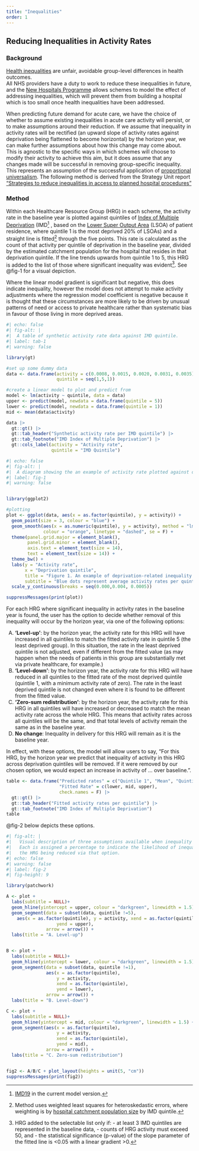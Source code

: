 ```yaml
---
title: "Inequalities"
order: 1
---
```


## Reducing Inequalities in Activity Rates

### Background

[Health inequalities](https://www.england.nhs.uk/about/equality/equality-hub/national-healthcare-inequalities-improvement-programme/what-are-healthcare-inequalities/) are unfair, avoidable group-level differences in health outcomes.\
All NHS providers have a duty to work to reduce these inequalities in future, and the [New Hospitals Programme](https://www.gov.uk/government/publications/new-hospital-programme-review-outcome/new-hospital-programme-equality-impact-assessment#:~:text=Women%2C%20children%2C%20the%20elderly%2C,use%20hospital%20services%20in%20general) allows schemes to model the effect of addressing inequalities, which will prevent them from building a hospital which is too small once health inequalities have been addressed.

When predicting future demand for acute care, we have the choice of whether to assume existing inequalities in acute care activity will persist, or to make assumptions around their reduction. If we assume that inequality in activity rates will be rectified (an upward slope of activity rates against deprivation being flattened to become horizontal) by the horizon year, we can make further assumptions about how this change may come about. This is agnostic to the specific ways in which schemes will choose to modify their activity to achieve this aim, but it does assume that any changes made will be successful in removing group-specific inequality. This represents an assumption of the successful application of [proportional universalism](https://www.instituteofhealthequity.org/resources-reports/towards-health-equity-a-framework-for-the-application-of-proportionate-universalism). The following method is derived from the Strategy Unit report ["Strategies to reduce inequalities in access to planned hospital procedures"](https://www.strategyunitwm.nhs.uk/publications/strategies-reduce-inequalities-access-planned-hospital-procedures)

### Method

Within each Healthcare Resource Group (HRG) in each scheme, the activity rate in the baseline year is plotted against quintiles of [Index of Multiple Deprivation](https://www.gov.uk/government/collections/english-indices-of-deprivation) (IMD[^1] , based on the [Lower Super Output Area](https://www.ons.gov.uk/methodology/geography/ukgeographies/statisticalgeographies) (LSOA) of patient residence, where quintile 1 is the most deprived 20% of LSOAs) and a straight line is fitted[^2] through the five points. This rate is calculated as the count of that activity per quintile of deprivation in the baseline year, divided by the estimated catchment population for the hospital that resides in that deprivation quintile. If the line trends upwards from quintile 1 to 5, this HRG is added to the list of those where significant inequality was evident[^3]. See @fig-1 for a visual depiction.

Where the linear model gradient is significant but negative, this does indicate
inequality, however the model does not attempt to make activity adjustments where 
the regression model coefficient is negative because it is thought that these 
circumstances are more likely to be driven by unusual patterns of need or access 
to private healthcare rather than systematic bias in favour of those living in 
more deprived areas.

[^1]: [IMD19](https://www.gov.uk/government/statistics/english-indices-of-deprivation-2019) in the current model version.

[^2]: Method uses weighted least squares for heteroskedastic errors, where weighting is by [hospital catchment population size](https://github.com/The-Strategy-Unit/nhp_data/blob/main/inputs_data/inequalities.py) by IMD quintile.

[^3]: HRG added to the selectable list only if: - at least 3 IMD quintiles are represented in the baseline data, - counts of HRG activity must exceed 50, and - the statistical significance (p-value) of the slope parameter of the fitted line is \<0.05 with a linear gradient \>0.

```r
#| echo: false
#| fig-alt: |
#|  A table of synthetic activity rate data against IMD quintile.
#| label: tab-1
#| warning: false

library(gt)

#set up some dummy data
data <- data.frame(activity = c(0.0008, 0.0015, 0.0020, 0.0031, 0.0035),
                   quintile = seq(1,5,1))

#create a linear model to plot and predict from
model <- lm(activity ~ quintile, data = data)
upper <- predict(model, newdata = data.frame(quintile = 5))
lower <- predict(model, newdata = data.frame(quintile = 1))
mid <- mean(data$activity)

data |>
  gt::gt() |> 
  gt::tab_header("Synthetic activity rate per IMD quintile") |> 
  gt::tab_footnote("IMD Index of Multiple Deprivation") |>
  gt::cols_label(activity = "Activity rate",
                 quintile = "IMD Quintile")
```

```r
#| echo: false
#| fig-alt: |
#|  A diagram showing the an example of activity rate plotted against deprivation quintile
#| label: fig-1
#| warning: false


library(ggplot2)

#plotting
plot <- ggplot(data, aes(x = as.factor(quintile), y = activity)) +
  geom_point(size = 3, colour = "blue") +
  geom_smooth(aes(x = as.numeric(quintile), y = activity), method = "lm", 
              colour = "orange", linetype = "dashed", se = F) +
  theme(panel.grid.major = element_blank(),
        panel.grid.minor = element_blank(),
        axis.text = element_text(size = 14),
        text = element_text(size = 14)) +
  theme_bw() +
  labs(y = "Activity rate",
       x = "Deprivation quintile",
       title = "Figure 1. An example of deprivation-related inequality in activity rate",
       subtitle = "Blue dots represent average activity rates per quintile.\nThe orange dashed line is a line of best fit through these points.") +
  scale_y_continuous(breaks = seq(0.000,0.004, 0.0005))

suppressMessages(print(plot))
```

For each HRG where significant inequality in activity rates in the baseline year 
is found, the user has the option to decide whether removal of this inequality 
will occur by the horizon year, via one of the following options:

A.  **‘Level-up’**: by the horizon year, the activity rate for this HRG will have increased in all quintiles to match the fitted activity rate in quintile 5 (the least deprived group). 
In this situation, the rate in the least deprived quintile is not adjusted, even
if different from the fitted value (as may happen when the needs of patients in
this group are substantially met via private healthcare, for example.)
B.  **‘Level-down’**: by the horizon year, the activity rate for this HRG will have reduced in all quintiles to the fitted rate of the most deprived quintile (quintile 1, with a minimum activity rate of zero).
The rate in the least deprived quintile is not changed even where it is found to
be different from the fitted value.
C.  **‘Zero-sum redistribution’**: by the horizon year, the activity rate for this HRG in all quintiles will have increased or decreased to match the mean activity rate across the whole HRG. This means that activity rates across all quintiles will be the same, and that total levels of activity remain the same as in the baseline year.
D.  **No change**: Inequality in delivery for this HRG will remain as it is the baseline year.

In effect, with these options, the model will allow users to say, “For this HRG, 
by the horizon year we predict that inequality of activity in this HRG across 
deprivation quintiles will be removed. If it were removed by our chosen option, 
we would expect an increase in activity of ... over baseline.”.



```r
table <- data.frame("Predicted rates" = c("Quintile 1", "Mean", "Quintile 5"),
                    "Fitted Rate" = c(lower, mid, upper),
                    check.names = F) |>
  gt::gt() |>
  gt::tab_header("Fitted activity rates per quintile") |> 
  gt::tab_footnote("IMD Index of Multiple Deprivation")
table
```
@fig-2 below depicts these options.

```r
#| fig-alt: |
#|   Visual description of three assumptions available when inequality reduction is predicted for an HRG. 
#|   Each is assigned a percentage to indicate the likelihood of inequalities in 
#|   the HRG being reduced via that option.
#| echo: false
#| warning: false
#| label: fig-2
#| fig-height: 9

library(patchwork)

A <- plot + 
  labs(subtitle = NULL)+
  geom_hline(yintercept = upper, colour = "darkgreen", linewidth = 1.5) +
  geom_segment(data = subset(data, quintile !=5),
    aes(x = as.factor(quintile), y = activity, xend = as.factor(quintile),
                   yend = upper),
               arrow = arrow()) +
  labs(title = "A. Level-up") 


B <- plot + 
  labs(subtitle = NULL)+
  geom_hline(yintercept = lower, colour = "darkgreen", linewidth = 1.5) +
  geom_segment(data = subset(data, quintile !=1),
               aes(x = as.factor(quintile), 
                   y = activity, 
                   xend = as.factor(quintile),
                   yend = lower),
               arrow = arrow()) +
  labs(title = "B. Level-down") 

C <- plot + 
  labs(subtitle = NULL)+
  geom_hline(yintercept = mid, colour = "darkgreen", linewidth = 1.5) +
  geom_segment(aes(x = as.factor(quintile), 
                   y = activity, 
                   xend = as.factor(quintile),
                   yend = mid),
               arrow = arrow()) +
  labs(title = "C. Zero-sum redistribution") 


fig2 <- A/B/C + plot_layout(heights = unit(5, "cm"))
suppressMessages(print(fig2))

```

